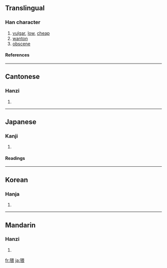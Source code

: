 ==Translingual==
===Han character===
{{Han char|rn=94|rad=犬|as=09|sn=12|four=4623<sub>2</sub>|canj=大竹田一女 (KHWMV)}}
# [[vulgar]], [[low]], [[cheap]]
# [[wanton]]
# [[obscene]]
====References====
{{Han ref|kx=0714.120|dkj=20519|dj=1126.100|hdz=21357.030|uh=7325|ud=29477|bh=B554|bd=46420}}

----
==Cantonese==
===Hanzi===
{{yue-hanzi|jyut=|y=wai2}}
# {{defn|Cantonese}}

----
==Japanese==
===Kanji===
{{ja-kanji|grade=|rs=犬09}}
# {{defn|Japanese}} 
====Readings====
{{ja-readings|on=[[わい]] (wai)|kun=[[みだり]] (midari), [[みだりに]] (midarini)|nanori=}}

----
==Korean==
===Hanja===
{{ko-hanja|hangeul=외|eumhun=|rv=oe|mr=oe|y=oy}}
# {{defn|Korean}}

----
==Mandarin==
===Hanzi===
{{cmn-hanzi|pin=[[wěi]] ([[wei3]])|wg=wei<sup>3</sup>}}
# {{defn|Mandarin}}

[[fr:猥]]
[[ja:猥]]